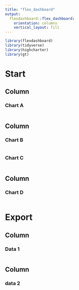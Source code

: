 ```yaml
---
title: "flex_dashboard"
output: 
  flexdashboard::flex_dashboard:
    orientation: columns
    vertical_layout: fill
---
```


```r
library(flexdashboard)
library(tidyverse)
library(highcharter)
library(gt)
```

# Start

## Column {data-width="500"}

### Chart A

```r


```

## Column {data-width="250"}

### Chart B

```r

```

### Chart C

```r

```

## Column {data-width="250"}

### Chart D

```r


```


# Export 

## Column {data-width="500"}

### Data 1 
```r

```



## Column {data-width="500"}

### data 2 
```r

```

